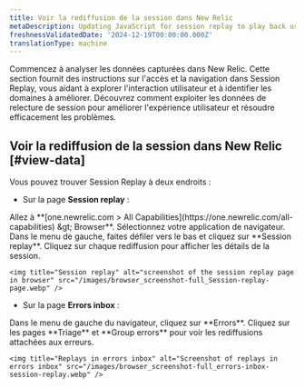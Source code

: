 ```yaml
---
title: Voir la rediffusion de la session dans New Relic
metaDescription: Updating JavaScript for session replay to play back user interactions and improve page performance.
freshnessValidatedDate: '2024-12-19T00:00:00.000Z'
translationType: machine
---
```


Commencez à analyser les données capturées dans New Relic. Cette section fournit des instructions sur l'accès et la navigation dans Session Replay, vous aidant à explorer l'interaction utilisateur et à identifier les domaines à améliorer. Découvrez comment exploiter les données de relecture de session pour améliorer l'expérience utilisateur et résoudre efficacement les problèmes.

## Voir la rediffusion de la session dans New Relic [#view-data]

Vous pouvez trouver Session Replay à deux endroits :

* Sur la page <DNT>**Session replay**</DNT> :

<Steps>
  <Step>
    Allez à <DNT>**[one.newrelic.com &gt; All Capabilities](https://one.newrelic.com/all-capabilities) &amp;gt; Browser**</DNT>.
  </Step>

  <Step>
    Sélectionnez votre application de navigateur.
  </Step>

  <Step>
    Dans le menu de gauche, faites défiler vers le bas et cliquez sur <DNT>**Session replay**</DNT>.
  </Step>

  <Step>
    Cliquez sur chaque rediffusion pour afficher les détails de la session.

    <img title="Session replay" alt="screenshot of the session replay page in browser" src="/images/browser_screenshot-full_Session-replay-page.webp" />
  </Step>
</Steps>

* Sur la page <DNT>**Errors inbox**</DNT> :

<Steps>
  <Step>
    Dans le menu de gauche du navigateur, cliquez sur <DNT>**Errors**</DNT>.
  </Step>

  <Step>
    Cliquez sur les pages <DNT>**Triage**</DNT> et <DNT>**Group errors**</DNT> pour voir les rediffusions attachées aux erreurs.

    <img title="Replays in errors inbox" alt="Screenshot of replays in errors inbox" src="/images/browser_screenshot-full_errors-inbox-session-replay.webp" />
  </Step>
</Steps>